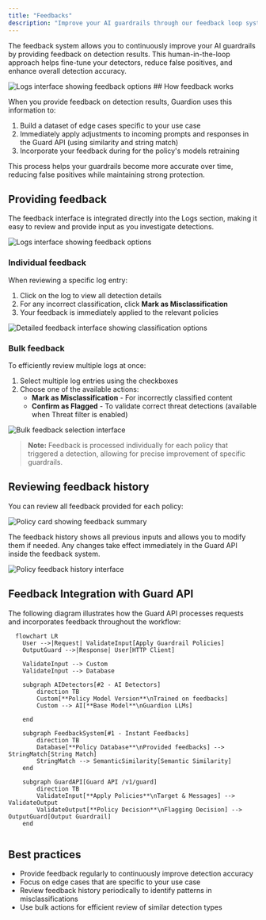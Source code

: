 ```yaml
---
title: "Feedbacks"
description: "Improve your AI guardrails through our feedback loop system."
---
```


The feedback system allows you to continuously improve your AI guardrails by providing feedback on detection results. This human-in-the-loop approach helps fine-tune your detectors, reduce false positives, and enhance overall detection accuracy.


<Frame>
  <img src="/images/log-feedback-mark-dialog.png" alt="Logs interface showing feedback options" />
</Frame>
## How feedback works

When you provide feedback on detection results, Guardion uses this information to:

1. Build a dataset of edge cases specific to your use case
2. Immediately apply adjustments to incoming prompts and responses in the Guard API (using similarity and string match)
3. Incorporate your feedback during for the policy's models retraining


This process helps your guardrails become more accurate over time, reducing false positives while maintaining strong protection.


## Providing feedback

The feedback interface is integrated directly into the Logs section, making it easy to review and provide input as you investigate detections.

<Frame>
  <img src="/images/feedbacks.png" alt="Logs interface showing feedback options" />
</Frame>

### Individual feedback

When reviewing a specific log entry:

1. Click on the log to view all detection details
2. For any incorrect classification, click **Mark as Misclassification**
3. Your feedback is immediately applied to the relevant policies

<Frame>
  <img src="/images/feedback-misclassification.png" alt="Detailed feedback interface showing classification options" />
</Frame>

### Bulk feedback

To efficiently review multiple logs at once:

1. Select multiple log entries using the checkboxes
2. Choose one of the available actions:
   - **Mark as Misclassification** - For incorrectly classified content
   - **Confirm as Flagged** - To validate correct threat detections (available when Threat filter is enabled)

<Frame>
  <img src="/images/feedback-bulk-mark-2.png" alt="Bulk feedback selection interface" />
</Frame>

> **Note:** Feedback is processed individually for each policy that triggered a detection, allowing for precise improvement of specific guardrails.

## Reviewing feedback history

You can review all feedback provided for each policy:

<Frame>
  <img src="/images/policy-card.png" alt="Policy card showing feedback summary" />
</Frame>

The feedback history shows all previous inputs and allows you to modify them if needed. Any changes take effect immediately in the Guard API inside the feedback system.

<Frame>
  <img src="/images/policy-dataset.png" alt="Policy feedback history interface" />
</Frame>



## Feedback Integration with Guard API

The following diagram illustrates how the Guard API processes requests and incorporates feedback throughout the workflow:

```mermaid
  flowchart LR
    User -->|Request| ValidateInput[Apply Guardrail Policies]
    OutputGuard -->|Response| User[HTTP Client]

    ValidateInput --> Custom
    ValidateInput --> Database

    subgraph AIDetectors[#2 - AI Detectors]
        direction TB
        Custom[**Policy Model Version**\nTrained on feedbacks]
        Custom --> AI[**Base Model**\nGuardion LLMs] 
        
    end

    subgraph FeedbackSystem[#1 - Instant Feedbacks]
        direction TB
        Database[**Policy Database**\nProvided feedbacks] --> StringMatch[String Match] 
        StringMatch --> SemanticSimilarity[Semantic Similarity]
    end

    subgraph GuardAPI[Guard API /v1/guard]
        direction TB
        ValidateInput[**Apply Policies**\nTarget & Messages] --> ValidateOutput
        ValidateOutput[**Policy Decision**\nFlagging Decision] --> OutputGuard[Output Guardrail]
    end
    
```



## Best practices

- Provide feedback regularly to continuously improve detection accuracy
- Focus on edge cases that are specific to your use case
- Review feedback history periodically to identify patterns in misclassifications
- Use bulk actions for efficient review of similar detection types
